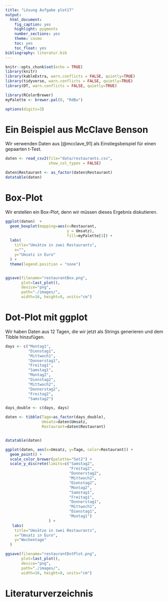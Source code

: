```yaml
---
title: "Lösung Aufgabe plot17"
output: 
  html_document: 
    fig_caption: yes
    highlight: pygments
    number_sections: yes
    theme: cosmo
    toc: yes
    toc_float: yes
bibliography: literatur.bib    
---
```


```r
knitr::opts_chunk$set(echo = TRUE)
library(knitr)
library(kableExtra, warn.conflicts = FALSE, quietly=TRUE)
library(tidyverse, warn.conflicts = FALSE, quietly=TRUE)
library(DT, warn.conflicts = FALSE, quietly=TRUE)

library(RColorBrewer)
myPalette <- brewer.pal(8, "RdBu")

options(digits=3)
```

# Ein Beispiel aus McClave Benson
Wir verwenden Daten aus [@mcclave_91] als Einstiegsbeispiel für einen gepaarten t-Test.

```r
daten <- read_csv2(file="data/restaurants.csv",
                   show_col_types = FALSE)

daten$Restaurant <- as_factor(daten$Restaurant)
datatable(daten)
```


# Box-Plot

Wir erstellen ein Box-Plot, denn wir müssen dieses Ergebnis
diskutieren.

```r
ggplot(daten)  +
  geom_boxplot(mapping=aes(x=Restaurant, 
                           y = Umsatz), 
                           fill=myPalette[3]) +
  labs(
    title="Umsätze in zwei Restaurants", 
    x="", 
    y="Umsatz in Euro"
  ) +
  theme(legend.position = "none")


ggsave(filename="restaurantBox.png", 
       plot=last_plot(), 
       device="png",
       path="./images/", 
       width=16, height=9, units="cm")
```

# Dot-Plot mit ggplot
Wir haben Daten aus 12 Tagen, die wir jetzt als Strings generieren und dem Tibble hinzufügen.

```r
days <- c("Montag1",
          "Dienstag1",
          "Mittwoch1",
          "Donnerstag1",
          "Freitag1",
          "Samstag1",
          "Montag2",
          "Dienstag2",
          "Mittwoch2",
          "Donnerstag2",
          "Freitag2",
          "Samstag2")

days_double <- c(days, days)

daten <- tibble(Tage=as_factor(days_double), 
                Umsatz=daten$Umsatz, 
                Restaurant=daten$Restaurant)


datatable(daten)
```

```r
ggplot(daten, aes(x=Umsatz, y=Tage, color=Restaurant)) + 
  geom_point() +
  scale_color_brewer(palette="Set2") +
  scale_y_discrete(limits=c("Samstag2", 
                            "Freitag2",
                            "Donnerstag2",
                            "Mittwoch2",
                            "Dienstag2",
                            "Montag2",
                            "Samstag1",
                            "Freitag1",
                            "Donnerstag1",
                            "Mittwoch1",
                            "Dienstag1",
                            "Montag1")
                   ) +
   labs(
    title="Umsätze in zwei Restaurants", 
    x="Umsatz in Euro", 
    y="Wochentage"
  ) 

ggsave(filename="restaurantDotPlot.png", 
       plot=last_plot(), 
       device="png",
       path="./images/", 
       width=16, height=9, units="cm")
```

# Literaturverzeichnis



